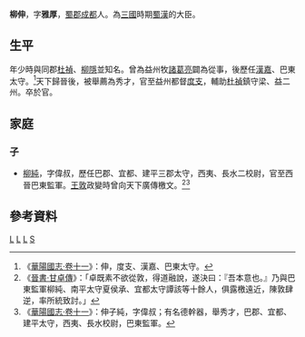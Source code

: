 {{expand|time=2015-07-21T14:49:21+00:00}}
'''柳伸'''{{BD|？年||？年||catIdx=L}}，字'''雅厚'''，[[蜀郡|蜀郡]][[成都|成都]]人。為[[三國|三國]]時期[[蜀漢|蜀漢]]的大臣。

==生平==
年少時與同郡[[杜禎|杜禎]]、[[柳隱|柳隱]]並知名。曾為益州牧[[諸葛亮|諸葛亮]]闢為從事，後歷任[[漢嘉|漢嘉]]、巴東太守。<ref>《[[:s:華陽國志/卷十一|華陽國志·卷十一]]》：伸，度支、漢嘉、巴東太守。</ref>天下歸晉後，被舉薦為秀才，官至益州都督[[度支|度支]]，輔助[[杜禎|杜禎]]鎮守梁、益二州。卒於官。

==家庭==
===子===
*[[柳純|柳純]]，字偉叔，歷任巴郡、宜都、建平三郡太守，西夷、長水二校尉，官至西晉巴東監軍。[[王敦|王敦]]政變時曾向天下廣傳檄文。<ref>《[[:s:晉書/卷070|晉書·甘卓傳]]》：「卓既素不欲從敦，得道融說，遂決曰：『吾本意也。』乃與巴東監軍柳純、南平太守夏侯承、宜都太守譚該等十餘人，俱露檄遠近，陳敦肆逆，率所統致討。」</ref><ref>《[[:s:華陽國志/卷十一|華陽國志·卷十一]]》：伸子純，字偉叔；有名德幹器，舉秀才，巴郡、宜都、建平太守，西夷、長水校尉，巴東監軍。</ref>

==參考資料==
{{Reflist}}

{{三國人物小作品}}

[[Category:蜀漢政治人物|L]]
[[Category:西晉太守|L]]
[[Category:成都人|L]]
[[Category:柳姓|S]]